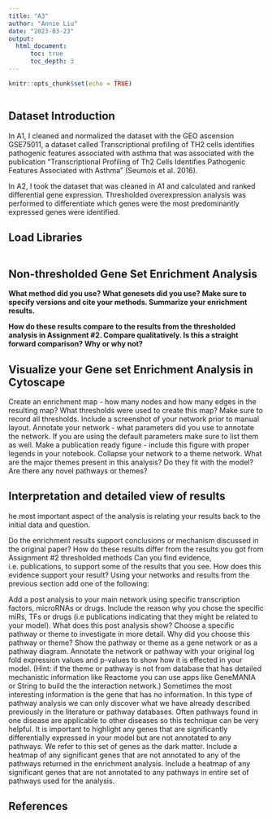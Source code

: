 ```yaml
---
title: "A3"
author: "Annie Liu"
date: "2023-03-23"
output: 
  html_document:
      toc: true
      toc_depth: 3
---
```


```r
knitr::opts_chunk$set(echo = TRUE)
```

``` r

```

## Dataset Introduction

In A1, I cleaned and normalized the dataset with the GEO ascension GSE75011, a dataset called Transcriptional profiling of TH2 cells identifies pathogenic features associated with asthma that was associated with the publication "Transcriptional Profiling of Th2 Cells Identifies Pathogenic Features Associated with Asthma" (Seumois et al. 2016). 

In A2, I took the dataset that was cleaned in A1 and calculated and ranked differential gene expression. Thresholded overexpression analysis was performed to differentiate which genes were the most predominantly expressed genes were identified.


## Load Libraries
``` r

```


## Non-thresholded Gene Set Enrichment Analysis 

**What method did you use? What genesets did you use? Make sure to specify versions and cite your methods.
Summarize your enrichment results.**

**How do these results compare to the results from the thresholded analysis in Assignment #2. Compare qualitatively. Is this a straight forward comparison? Why or why not?**



## Visualize your Gene set Enrichment Analysis in Cytoscape

Create an enrichment map - how many nodes and how many edges in the resulting map? What thresholds were used to create this map? Make sure to record all thresholds. Include a screenshot of your network prior to manual layout.
Annotate your network - what parameters did you use to annotate the network. If you are using the default parameters make sure to list them as well.
Make a publication ready figure - include this figure with proper legends in your notebook.
Collapse your network to a theme network. What are the major themes present in this analysis? Do they fit with the model? Are there any novel pathways or themes?

## Interpretation and detailed view of results


he most important aspect of the analysis is relating your results back to the initial data and question.

Do the enrichment results support conclusions or mechanism discussed in the original paper? How do these results differ from the results you got from Assignment #2 thresholded methods
Can you find evidence, i.e. publications, to support some of the results that you see. How does this evidence support your result?
Using your networks and results from the previous section add one of the following:

Add a post analysis to your main network using specific transcription factors, microRNAs or drugs. Include the reason why you chose the specific miRs, TFs or drugs (i.e publications indicating that they might be related to your model). What does this post analysis show?
Choose a specific pathway or theme to investigate in more detail. Why did you choose this pathway or theme? Show the pathway or theme as a gene network or as a pathway diagram. Annotate the network or pathway with your original log fold expression values and p-values to show how it is effected in your model. (Hint: if the theme or pathway is not from database that has detailed mechanistic information like Reactome you can use apps like GeneMANIA or String to build the the interaction network.)
Sometimes the most interesting information is the gene that has no information. In this type of pathway analysis we can only discover what we have already described previously in the literature or pathway databases. Often pathways found in one disease are applicable to other diseases so this technique can be very helpful. It is important to highlight any genes that are significantly differentially expressed in your model but are not annotated to any pathways. We refer to this set of genes as the dark matter.
Include a heatmap of any significant genes that are not annotated to any of the pathways returned in the enrichment analysis.
Include a heatmap of any significant genes that are not annotated to any pathways in entire set of pathways used for the analysis.


## References
